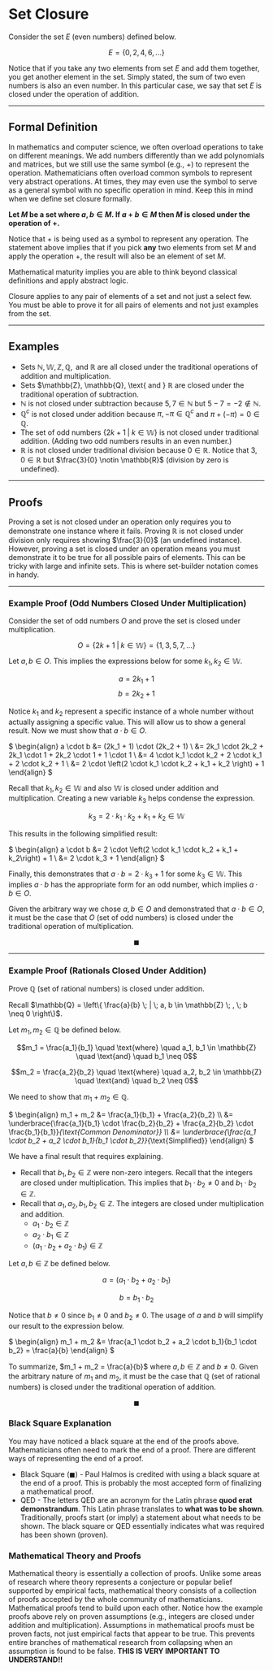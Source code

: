 # Set Closure

Consider the set $E$ (even numbers) defined below.

$$E = \{0, 2, 4, 6, \ldots\}$$

Notice that if you take any two elements from set $E$ and add them together, you get another element in the set. Simply stated, the sum of two even numbers is also an even number. In this particular case, we say that set $E$ is closed under the operation of addition.

***

## Formal Definition

In mathematics and computer science, we often overload operations to take on different meanings. We add numbers differently than we add polynomials and matrices, but we still use the same symbol (e.g., +) to represent the operation. Mathematicians often overload common symbols to represent very abstract operations. At times, they may even use the symbol to serve as a general symbol with no specific operation in mind. Keep this in mind when we define set closure formally.

**Let $M$ be a set where $a, b \in M$. If $a+b \in M$ then $M$ is closed under the operation of $+$.**

Notice that $+$ is being used as a symbol to represent any operation. The statement above implies that if you pick **any** two elements from set $M$ and apply the operation $+$, the result will also be an element of set $M$.

Mathematical maturity implies you are able to think beyond classical definitions and apply abstract logic.

Closure applies to any pair of elements of a set and not just a select few. You must be able to prove it for all pairs of elements and not just examples from the set.

***

## Examples

* Sets $\mathbb{N}, \mathbb{W}, \mathbb{Z}, \mathbb{Q}, \text{ and } \mathbb{R}$ are all closed under the traditional operations of addition and multiplication.
* Sets $\mathbb{Z}, \mathbb{Q}, \text{ and } $\mathbb{R}$ are closed under the traditional operation of subtraction.
* $\mathbb{N}$ is not closed under subtraction because $5, 7 \in \mathbb{N}$ but $5 - 7 = -2 \notin \mathbb{N}$.
* $\mathbb{Q}^c$ is not closed under addition because $\pi, -\pi \in \mathbb{Q}^c$ and $\pi + (-\pi) = 0 \in \mathbb{Q}$.
* The set of odd numbers $\{2k + 1 \; | \; k \in \mathbb{W}\}$ is not closed under traditional addition. (Adding two odd numbers results in an even number.)
* $\mathbb{R}$ is not closed under traditional division because $0 \in \mathbb{R}$. Notice that $3, 0 \in \mathbb{R}$ but $\frac{3}{0} \notin \mathbb{R}$ (division by zero is undefined).

***

## Proofs

Proving a set is not closed under an operation only requires you to demonstrate one instance where it fails. Proving $\mathbb{R}$ is not closed under division only requires showing $\frac{3}{0}$ (an undefined instance). However, proving a set is closed under an operation means you must demonstrate it to be true for all possible pairs of elements. This can be tricky with large and infinite sets. This is where set-builder notation comes in handy.

***

### Example Proof (Odd Numbers Closed Under Multiplication)

Consider the set of odd numbers $O$ and prove the set is closed under multiplication.

$$O = \{2k + 1 \; | \; k \in \mathbb{W}\} = \{1, 3, 5, 7, \ldots\}$$

Let $a, b \in O$. This implies the expressions below for some $k_1, k_2 \in \mathbb{W}$.

$$a = 2k_1 + 1$$
$$b = 2k_2 + 1$$ 

Notice $k_1$ and $k_2$ represent a specific instance of a whole number without actually assigning a specific value. This will allow us to show a general result. Now we must show that $a \cdot b \in O$.

$
\begin{align}
a \cdot b &= (2k_1 + 1) \cdot (2k_2 + 1) \\
&= 2k_1 \cdot 2k_2 + 2k_1 \cdot 1 + 2k_2 \cdot 1 + 1 \cdot 1 \\
&= 4 \cdot k_1 \cdot k_2 + 2 \cdot k_1 + 2 \cdot k_2 + 1 \\
&= 2 \cdot \left(2 \cdot k_1 \cdot k_2 + k_1 + k_2 \right) + 1
\end{align}
$

Recall that $k_1, k_2 \in \mathbb{W}$ and also $\mathbb{W}$ is closed under addition and multiplication. Creating a new variable $k_3$ helps condense the expression.

$$k_3 = 2 \cdot k_1 \cdot k_2 + k_1 + k_2 \in \mathbb{W}$$

This results in the following simplified result:

$
\begin{align}
a \cdot b &= 2 \cdot \left(2 \cdot k_1 \cdot k_2 + k_1 + k_2\right) + 1 \\
&= 2 \cdot k_3 + 1
\end{align}
$

Finally, this demonstrates that $a \cdot b = 2 \cdot k_3 + 1$ for some $k_3 \in \mathbb{W}$. This implies $a \cdot b$ has the appropriate form for an odd number, which implies $a \cdot b \in O$.

Given the arbitrary way we chose $a, b \in O$ and demonstrated that $a \cdot b \in O$, it must be the case that $O$ (set of odd numbers) is closed under the traditional operation of multiplication.

$$\blacksquare$$

***

### Example Proof (Rationals Closed Under Addition)

Prove $\mathbb{Q}$ (set of rational numbers) is closed under addition.

Recall $\mathbb{Q} = \left\{ \frac{a}{b} \; | \; a, b \in \mathbb{Z} \; , \; b \neq 0 \right\}$.

Let $m_1, m_2 \in \mathbb{Q}$ be defined below.

$$m_1 = \frac{a_1}{b_1} \quad \text{where} \quad a_1, b_1 \in \mathbb{Z} \quad \text{and} \quad b_1 \neq 0$$

$$m_2 = \frac{a_2}{b_2} \quad \text{where} \quad a_2, b_2 \in \mathbb{Z} \quad \text{and} \quad b_2 \neq 0$$

We need to show that $m_1 + m_2 \in \mathbb{Q}$.

$
\begin{align}
m_1 + m_2 &= \frac{a_1}{b_1} + \frac{a_2}{b_2} \\\\
&= \underbrace{\frac{a_1}{b_1} \cdot \frac{b_2}{b_2} + \frac{a_2}{b_2} \cdot \frac{b_1}{b_1}}_{\text{Common Denominator}} \\\\
&= \underbrace{\frac{a_1 \cdot b_2 + a_2 \cdot b_1}{b_1 \cdot b_2}}_{\text{Simplified}}
\end{align}
$

We have a final result that requires explaining.

* Recall that $b_1, b_2 \in \mathbb{Z}$ were non-zero integers. Recall that the integers are closed under multiplication. This implies that $b_1 \cdot b_2 \neq 0$ and $b_1 \cdot b_2 \in \mathbb{Z}$.
* Recall that $a_1, a_2, b_1, b_2 \in \mathbb{Z}$. The integers are closed under multiplication and addition.
    * $a_1 \cdot b_2 \in \mathbb{Z}$
    * $a_2 \cdot b_1 \in \mathbb{Z}$
    * $(a_1 \cdot b_2 + a_2 \cdot b_1) \in \mathbb{Z}$

Let $a, b \in \mathbb{Z}$ be defined below.

$$a = (a_1 \cdot b_2 + a_2 \cdot b_1)$$

$$b = b_1 \cdot b_2$$

Notice that $b \neq 0$ since $b_1 \neq 0$ and $b_2 \neq 0$. The usage of $a$ and $b$ will simplify our result to the expression below.

$
\begin{align}
m_1 + m_2 &= \frac{a_1 \cdot b_2 + a_2 \cdot b_1}{b_1 \cdot b_2} = \frac{a}{b}
\end{align}
$

To summarize, $m_1 + m_2 = \frac{a}{b}$ where $a, b \in \mathbb{Z}$ and $b \neq 0$. Given the arbitrary nature of $m_1$ and $m_2$, it must be the case that $\mathbb{Q}$ (set of rational numbers) is closed under the traditional operation of addition.

$$\blacksquare$$

### Black Square Explanation

You may have noticed a black square at the end of the proofs above. Mathematicians often need to mark the end of a proof. There are different ways of representing the end of a proof.

* Black Square ($\blacksquare$) - Paul Halmos is credited with using a black square at the end of a proof. This is probably the most accepted form of finalizing a mathematical proof.
* QED - The letters QED are an acronym for the Latin phrase **quod erat demonstrandum**. This Latin phrase translates to **what was to be shown**. Traditionally, proofs start (or imply) a statement about what needs to be shown. The black square or QED essentially indicates what was required has been shown (proven).

### Mathematical Theory and Proofs

Mathematical theory is essentially a collection of proofs. Unlike some areas of research where theory represents a conjecture or popular belief supported by empirical facts, mathematical theory consists of a collection of proofs accepted by the whole community of mathematicians. Mathematical proofs tend to build upon each other. Notice how the example proofs above rely on proven assumptions (e.g., integers are closed under addition and multiplication). Assumptions in mathematical proofs must be proven facts, not just empirical facts that appear to be true. This prevents entire branches of mathematical research from collapsing when an assumption is found to be false. **THIS IS VERY IMPORTANT TO UNDERSTAND!!**
